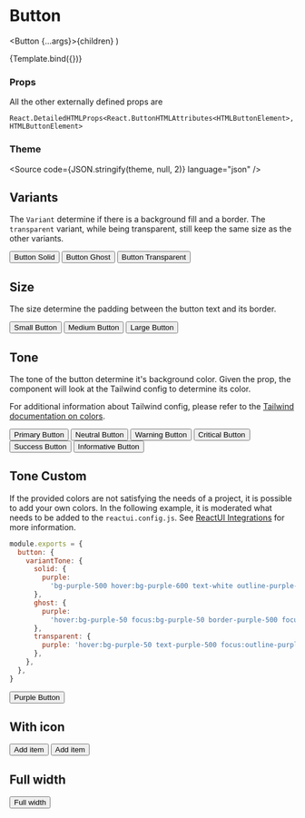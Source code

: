 
<Meta title="Components/Button/Button" component={Button} />

# Button

  <Button {...args}>{children}</Button>
)

<Canvas>
  <Story
    name="Default"
    args={{
      children: 'Default Button',
      disabled: false,
      variant: Variant.solid,
      size: Size.md,
      tone: Tone.primary,
      iconStart: 'None',
      iconEnd: 'None',
    }}
    argTypes={{
      variant: {
        options: Object.values(Variant),
        control: { type: 'radio' },
      },
      size: {
        options: Object.values(Size),
        control: { type: 'radio' },
      },
      tone: {
        options: Object.values(Tone),
        control: { type: 'select' },
      },
      iconStart: {
        options: ['None', 'Add', 'Info'],
        mapping: { None: undefined, Add: IconAdd, Info: IconInfo },
        control: { type: 'select' },
      },
      iconEnd: {
        options: ['None', 'Add', 'Info'],
        mapping: { None: undefined, Add: IconAdd, Info: IconInfo },
        control: { type: 'select' },
      },
      onClick: {
        control: false,
      },
    }}
  >
    {Template.bind({})}
  </Story>
</Canvas>

### Props

<ArgsTable story="Default" />

All the other externally defined props are

```
React.DetailedHTMLProps<React.ButtonHTMLAttributes<HTMLButtonElement>, HTMLButtonElement>
```

### Theme

<Source code={JSON.stringify(theme, null, 2)} language="json" />

## Variants

The `Variant` determine if there is a background fill and a border. The `transparent` variant, while being transparent, still keep the same size as the other variants.

<Canvas>
  <Story name="VariantSolid">
    <Button variant={Variant.solid}>Button Solid</Button>
  </Story>
  <Story name="VariantGhost">
    <Button variant={Variant.ghost}>Button Ghost</Button>
  </Story>
  <Story name="VariantTransparent">
    <Button variant={Variant.transparent}>Button Transparent</Button>
  </Story>
</Canvas>

## Size

The size determine the padding between the button text and its border.

<Canvas>
  <Story name="SizeSm">
    <Button size={Size.sm}>Small Button</Button>
  </Story>
  <Story name="SizeMd">
    <Button size={Size.md}>Medium Button</Button>
  </Story>
  <Story name="SizeLg">
    <Button size={Size.lg}>Large Button</Button>
  </Story>
</Canvas>

## Tone

The tone of the button determine it's background color. Given the prop, the component will look at the Tailwind config to determine its color.

For additional information about Tailwind config, please refer to the [Tailwind documentation on colors](https://tailwindcss.com/docs/customizing-colors).

<Canvas>
  <Story name="Primary">
    <Button tone={Tone.primary}>Primary Button</Button>
  </Story>
  <Story name="Neutral">
    <Button tone={Tone.neutral}>Neutral Button</Button>
  </Story>
  <Story name="Warning">
    <Button tone={Tone.warning}>Warning Button</Button>
  </Story>
  <Story name="Critical">
    <Button tone={Tone.critical}>Critical Button</Button>
  </Story>
  <Story name="Success">
    <Button tone={Tone.success}>Success Button</Button>
  </Story>
  <Story name="Informative">
    <Button tone={Tone.informative}>Informative Button</Button>
  </Story>
</Canvas>

## Tone Custom

If the provided colors are not satisfying the needs of a project, it is possible to add your own colors. In the following example, it is moderated what needs to be added to the `reactui.config.js`. See [ReactUI Integrations](https://github.com/aboutbits/react-ui-integrations) for more information.

```js
module.exports = {
  button: {
    variantTone: {
      solid: {
        purple:
          'bg-purple-500 hover:bg-purple-600 text-white outline-purple-500',
      },
      ghost: {
        purple:
          'hover:bg-purple-50 focus:bg-purple-50 border-purple-500 focus:border-transparent text-purple-500 outline-purple-500',
      },
      transparent: {
        purple: 'hover:bg-purple-50 text-purple-500 focus:outline-purple-500',
      },
    },
  },
}
```

<Canvas>
  <Story name="CustomPurple">
    <Button tone="purple">Purple Button</Button>
  </Story>
</Canvas>

## With icon

<Canvas>
  <Story name="WithIconStart">
    <Button iconStart={IconAdd}>Add item</Button>
  </Story>
</Canvas>

<Canvas>
  <Story name="WithIconEnd">
    <Button iconEnd={IconAdd}>Add item</Button>
  </Story>
</Canvas>

## Full width

<Canvas>
  <Story name="Full width">
    <Button className="w-full">Full width</Button>
  </Story>
</Canvas>
